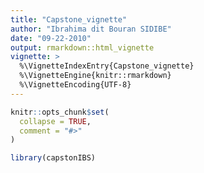 ```yaml
---
title: "Capstone_vignette"
author: "Ibrahima dit Bouran SIDIBE"
date: "09-22-2010"
output: rmarkdown::html_vignette
vignette: >
  %\VignetteIndexEntry{Capstone_vignette}
  %\VignetteEngine{knitr::rmarkdown}
  %\VignetteEncoding{UTF-8}
---
```


```r
knitr::opts_chunk$set(
  collapse = TRUE,
  comment = "#>"
)
```

```r
library(capstonIBS)
```
